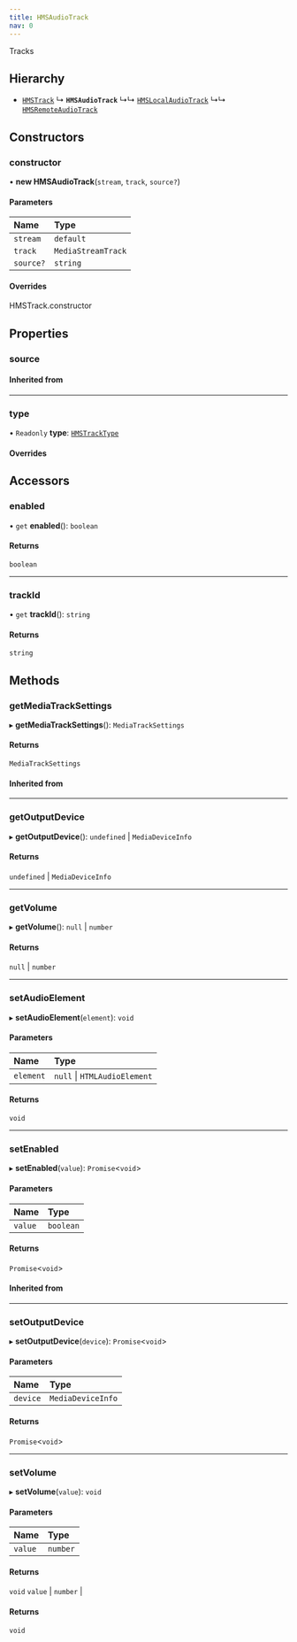 ```yaml
---
title: HMSAudioTrack
nav: 0
---
```


Tracks

## Hierarchy

- [`HMSTrack`](/v2/api-reference/web/classes/HMSTrack)
  ↳ **`HMSAudioTrack`**
  ↳↳ [`HMSLocalAudioTrack`](/v2/api-reference/web/classes/HMSLocalAudioTrack)
  ↳↳ [`HMSRemoteAudioTrack`](/v2/api-reference/web/classes/HMSRemoteAudioTrack)

## Constructors

### constructor

• **new HMSAudioTrack**(`stream`, `track`, `source?`)

#### Parameters

| Name      | Type               |
| :-------- | :----------------- |
| `stream`  | `default`          |
| `track`   | `MediaStreamTrack` |
| `source?` | `string`           |

#### Overrides

HMSTrack.constructor

## Properties

### source

#### Inherited from

---

### type

• `Readonly` **type**: [`HMSTrackType`](/v2/api-reference/web/enums/HMSTrackType)

#### Overrides

## Accessors

### enabled

• `get` **enabled**(): `boolean`

#### Returns

`boolean`

---

### trackId

• `get` **trackId**(): `string`

#### Returns

`string`

## Methods

### getMediaTrackSettings

▸ **getMediaTrackSettings**(): `MediaTrackSettings`

#### Returns

`MediaTrackSettings`

#### Inherited from

---

### getOutputDevice

▸ **getOutputDevice**(): `undefined` \| `MediaDeviceInfo`

#### Returns

`undefined` \| `MediaDeviceInfo`

---

### getVolume

▸ **getVolume**(): `null` \| `number`

#### Returns

`null` \| `number`

---

### setAudioElement

▸ **setAudioElement**(`element`): `void`

#### Parameters

| Name      | Type                         |
| :-------- | :--------------------------- |
| `element` | `null` \| `HTMLAudioElement` |

#### Returns

`void`

---

### setEnabled

▸ **setEnabled**(`value`): `Promise`<`void`\>

#### Parameters

| Name    | Type      |
| :------ | :-------- |
| `value` | `boolean` |

#### Returns

`Promise`<`void`\>

#### Inherited from

---

### setOutputDevice

▸ **setOutputDevice**(`device`): `Promise`<`void`\>

#### Parameters

| Name     | Type              |
| :------- | :---------------- |
| `device` | `MediaDeviceInfo` |

#### Returns

`Promise`<`void`\>

---

### setVolume

▸ **setVolume**(`value`): `void`

#### Parameters

| Name    | Type     |
| :------ | :------- |
| `value` | `number` |

#### Returns

`void`
`value` | `number` |

#### Returns

`void`

